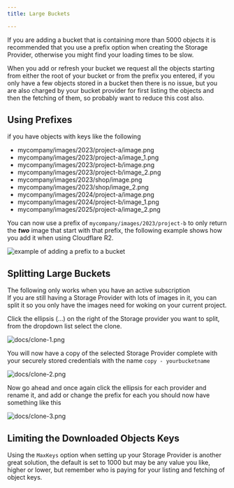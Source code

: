 ```yaml
---
title: Large Buckets

---
```


If you are adding a bucket that is containing more than 5000 objects it is recommended that you use a prefix option when creating the Storage Provider, otherwise you might find your loading times to be slow.

When you add or refresh your bucket we request all the objects starting from either the root of your bucket or from the prefix you entered, if you only have a few objects stored in a bucket then there is no issue, but you are also charged by your bucket provider for first listing the objects and then the fetching of them, so probably want to reduce this cost also.

## Using Prefixes

if you have objects  with keys like the following

- mycompany/images/2023/project-a/image.png
- mycompany/images/2023/project-a/image_1.png
- mycompany/images/2023/project-b/image.png
- mycompany/images/2023/project-b/image_2.png
- mycompany/images/2023/shop/image.png
- mycompany/images/2023/shop/image_2.png
- mycompany/images/2024/project-a/image.png
- mycompany/images/2024/project-b/image_1.png
- mycompany/images/2025/project-a/image_2.png

You can now use a prefix of `mycompany/images/2023/project-b` to only return the ***two*** image that start with that prefix, the following example shows how you add it when using Cloudflare R2.

![example of adding a prefix to a bucket](https://images.azydeco.com/docs/prefix-1.png)


## Splitting Large Buckets

<Aside type='note'>
The following only works when you have an active subscription
</Aside>
If you are still having a Storage Provider with lots of images in it, you can split it so you only have the images need for woking on your current project.

Click the ellipsis (...) on the right of the Storage provider you want to split, from the dropdown list select the clone.

![docs/clone-1.png](https://images.azydeco.com/docs/clone-1.png )

You will now have a copy of the selected Storage Provider complete with your securely stored credentials with the name `copy - yourbucketname`

![docs/clone-2.png](https://images.azydeco.com/docs/clone-2.png )

Now go ahead and once again click the ellipsis for each provider and rename it, and add or change the prefix for each you should now have something like this

![docs/clone-3.png](https://images.azydeco.com/docs/clone-3.png )

## Limiting the Downloaded Objects Keys

Using the `MaxKeys` option when setting up your Storage Provider is another great solution, the default is set to 1000 but may be any value you like, higher or lower, but remember who is paying for your listing and fetching of object keys.


